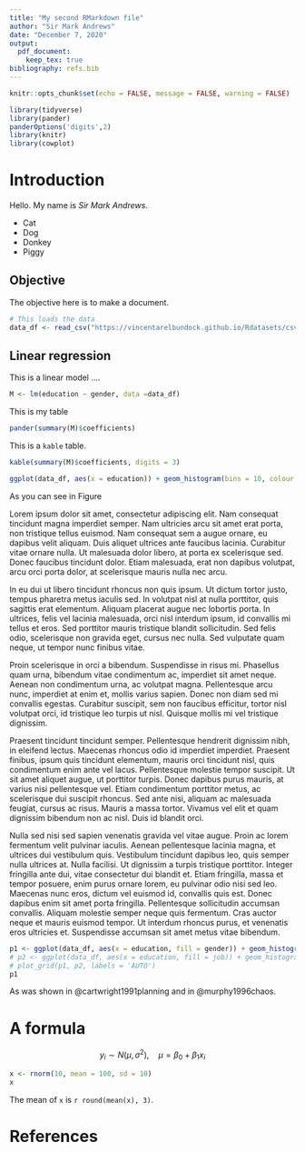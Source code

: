 ```yaml
---
title: "My second RMarkdown file"
author: "Sir Mark Andrews"
date: "December 7, 2020"
output:
  pdf_document:
    keep_tex: true
bibliography: refs.bib
---
```



```r
knitr::opts_chunk$set(echo = FALSE, message = FALSE, warning = FALSE)
```

```r
library(tidyverse)
library(pander)
panderOptions('digits',2)
library(knitr)
library(cowplot)
```


# Introduction

Hello. My name is *Sir Mark Andrews*.

* Cat
* Dog
* Donkey
* Piggy

## Objective

The objective here is to make a document.


```r
# This loads the data
data_df <- read_csv("https://vincentarelbundock.github.io/Rdatasets/csv/AER/BankWages.csv")
```

## Linear regression

This is a linear model ....

```r
M <- lm(education ~ gender, data =data_df)
```

This is my table
```r
pander(summary(M)$coefficients)
```

This is a `kable` table.
```r
kable(summary(M)$coefficients, digits = 3)
```


```r
ggplot(data_df, aes(x = education)) + geom_histogram(bins = 10, colour = 'white') + theme_classic()
```

As you can see in Figure \ref{fig:myhistogram}

Lorem ipsum dolor sit amet, consectetur adipiscing elit. Nam consequat tincidunt magna imperdiet semper. Nam ultricies arcu sit amet erat porta, non tristique tellus euismod. Nam consequat sem a augue ornare, eu dapibus velit aliquam. Duis aliquet ultrices ante faucibus lacinia. Curabitur vitae ornare nulla. Ut malesuada dolor libero, at porta ex scelerisque sed. Donec faucibus tincidunt dolor. Etiam malesuada, erat non dapibus volutpat, arcu orci porta dolor, at scelerisque mauris nulla nec arcu.

In eu dui ut libero tincidunt rhoncus non quis ipsum. Ut dictum tortor justo, tempus pharetra metus iaculis sed. In volutpat nisl at nulla porttitor, quis sagittis erat elementum. Aliquam placerat augue nec lobortis porta. In ultrices, felis vel lacinia malesuada, orci nisl interdum ipsum, id convallis mi tellus et eros. Sed porttitor mauris tristique blandit sollicitudin. Sed felis odio, scelerisque non gravida eget, cursus nec nulla. Sed vulputate quam neque, ut tempor nunc finibus vitae.

Proin scelerisque in orci a bibendum. Suspendisse in risus mi. Phasellus quam urna, bibendum vitae condimentum ac, imperdiet sit amet neque. Aenean non condimentum urna, ac volutpat magna. Pellentesque arcu nunc, imperdiet at enim et, mollis varius sapien. Donec non diam sed mi convallis egestas. Curabitur suscipit, sem non faucibus efficitur, tortor nisl volutpat orci, id tristique leo turpis ut nisl. Quisque mollis mi vel tristique dignissim.

Praesent tincidunt tincidunt semper. Pellentesque hendrerit dignissim nibh, in eleifend lectus. Maecenas rhoncus odio id imperdiet imperdiet. Praesent finibus, ipsum quis tincidunt elementum, mauris orci tincidunt nisl, quis condimentum enim ante vel lacus. Pellentesque molestie tempor suscipit. Ut sit amet aliquet augue, ut porttitor turpis. Donec dapibus purus mauris, at varius nisi pellentesque vel. Etiam condimentum porttitor metus, ac scelerisque dui suscipit rhoncus. Sed ante nisi, aliquam ac malesuada feugiat, cursus ac risus. Mauris a massa tortor. Vivamus vel elit et quam dignissim bibendum non ac nisl. Duis id blandit orci.

Nulla sed nisi sed sapien venenatis gravida vel vitae augue. Proin ac lorem fermentum velit pulvinar iaculis. Aenean pellentesque lacinia magna, et ultrices dui vestibulum quis. Vestibulum tincidunt dapibus leo, quis semper nulla ultrices at. Nulla facilisi. Ut dignissim a turpis tristique porttitor. Integer fringilla ante dui, vitae consectetur dui blandit et. Etiam fringilla, massa et tempor posuere, enim purus ornare lorem, eu pulvinar odio nisi sed leo. Maecenas nunc eros, dictum vel euismod id, convallis quis est. Donec dapibus enim sit amet porta fringilla. Pellentesque sollicitudin accumsan convallis. Aliquam molestie semper neque quis fermentum. Cras auctor neque et mauris euismod tempor. Ut interdum rhoncus purus, et venenatis eros ultricies et. Suspendisse accumsan sit amet metus vitae bibendum.



```r
p1 <- ggplot(data_df, aes(x = education, fill = gender)) + geom_histogram(bins = 10, colour = 'white') + theme_classic() + theme(legend.position = "none")
# p2 <- ggplot(data_df, aes(x = education, fill = job)) + geom_histogram(bins = 10, colour = 'white') + theme_classic() + theme(legend.position = "none")
# plot_grid(p1, p2, labels = 'AUTO')
p1
```


As was shown in @cartwright1991planning and in @murphy1996chaos.

# A formula 

$$
y_i \sim N(\mu, \sigma^2),\quad \mu = \beta_0 + \beta_1 x_i 
$$

```r
x <- rnorm(10, mean = 100, sd = 10)
x
```

The mean of `x` is `r round(mean(x), 3)`.


\newpage

# References
